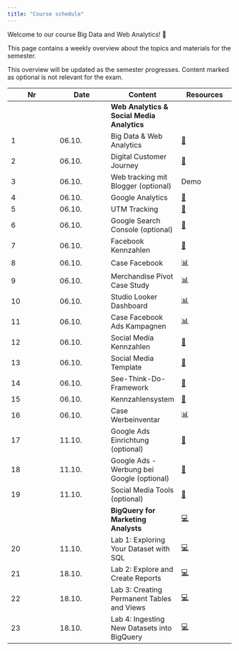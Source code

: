 ```yaml
---
title: "Course schedule"
---
```


Welcome to our course Big Data and Web Analytics! 👋  

This page contains a weekly overview about the topics and materials for the semester.

:::{.callout-note}
This overview will be updated as the semester progresses. Content marked as optional is not relevant for the exam.
:::

|	Nr	|	Date	|	Content	|		Resources		|	
|	---	|	---	|	---	|		---		|	
|		|		|	**Web Analytics & Social Media Analytics**	|				|	
|	1	|	06.10.	|	Big Data & Web Analytics	|		[📑](https://docs.google.com/presentation/d/14mDixoFHReJhc7D3G0ooC_CZJ8R14AcjJLXqFfUmKgo/export/pdf)		|	
|	2	|	06.10.	|	Digital Customer Journey	|		[📑](https://docs.google.com/presentation/d/1PjsH6zrGXJQmVUeUXqtx97YXXrxmwhj13n442SDNyIE/export/pdf)		|	
|	3	|	06.10.	|	Web tracking mit Blogger (optional)	|		Demo		|	
|	4	|	06.10.	|	Google Analytics	|		[📑](https://docs.google.com/presentation/d/1rWW6ZyH8-Cex4g04wKnXMtjhBZVnPmUdoEZn7rXwer0/export/pdf)		|	
|	5	|	06.10.	|	UTM Tracking	|		[📑](https://docs.google.com/presentation/d/1_BBH1kD_i_bRA4Rcp8PY6TjDpx95lD6NbOAE-YfWxnY/export/pdf)		|	
|	6	|	06.10.	|	Google Search Console (optional)	|		[📑](https://docs.google.com/presentation/d/1rl7v3MyLANhU6HKbwhYdxMzWoHvt6lxoWPdkO9y0UWg/export/pdf)		|	
|	7	|	06.10.	|	Facebook Kennzahlen	|		[📑](https://docs.google.com/presentation/d/1hljb0T3sA5yDMCvSXy_SAv3vgW3hSVasc7dT-wwynPE/export/pdf)		|	
|	8	|	06.10.	|	Case Facebook	|		[📊](https://docs.google.com/spreadsheets/d/1aTkSrNZPeh14Ier3WX-Po5zIlmLWujLfWLfqQcLHKXo/edit?usp=sharing)		|	
|	9	|	06.10.	|	Merchandise Pivot Case Study	|		[📊](https://docs.google.com/spreadsheets/d/1hsUE0PHJR-wmELI8y2XFgcYBFFwqKG4UjI3Y8odM6kU/edit?usp=sharing)		|	
|	10	|	06.10.	|	Studio Looker Dashboard	|		[📊](https://lookerstudio.google.com/navigation/reporting)		|	
|	11	|	06.10.	|	Case Facebook Ads Kampagnen	|		[📊](https://docs.google.com/spreadsheets/d/1svLWw4-mtjcfOfTTxxu2e6PKWlLmhUgeGtefzE6I3mk/edit?usp=sharing)		|	
|	12	|	06.10.	|	Social Media Kennzahlen	|		[📝](https://docs.google.com/presentation/d/1OAy9Qe3h0AlePEcYoeHF9qPLL7aGYvlhvvXsANrl9-g/view?usp=sharing)		|	
|	13	|	06.10.	|	Social Media Template	|		[📝](https://docs.google.com/presentation/d/15I-qdXuIzqVQo0m7MPdd_u7YK0joMCWU6fHifHkPZHc/view?usp=sharing)		|	
|	14	|	06.10.	|	See-Think-Do-Framework	|		[📑](https://docs.google.com/presentation/d/1grMoII17Y-8nUMQnbJfVS_xyBnom0us5wBU5fodac4M/export/pdf)		|	
|	15	|	06.10.	|	Kennzahlensystem	|		[📑](https://docs.google.com/presentation/d/1evcXWNKDCT_NhHpORhrAN3FnObkk6ONzT6Fzxefbh1I/export/pdf)		|	
|	16	|	06.10.	|	Case Werbeinventar	|		[📊](https://docs.google.com/spreadsheets/d/1Ft9CfS7HKJPSiRVqXoIVMcOEg1EfGkPFHKBFNzpmo40/edit?usp=sharing)		|	
|	17	|	11.10.	|	Google Ads Einrichtung (optional)	|		[📑](https://docs.google.com/presentation/d/174vsh7QP66P4Kdn6lJfjY66sm_IGHPJXqTcQDSeTFG0/export/pdf)		|	
|	18	|	11.10.	|	Google Ads - Werbung bei Google (optional)	|		[📑](https://docs.google.com/presentation/d/1O1mYT5HGBxd2ZOqGruXiwHozup_i5v2Tc740jHPg-5s/export/pdf)		|	
|	19	|	11.10.	|	Social Media Tools (optional)	|		[📑](https://docs.google.com/presentation/d/1PRpAkwZTA8CGufafmmxoOFgMW1JrfRFt75o1rau_UTI/export/pdf)		|	
|		|		|	**BigQuery for Marketing Analysts**	|		[💻](https://www.cloudskillsboost.google/quests/70?catalog_rank=%7B%22rank%22%3A48%2C%22num_filters%22%3A7%2C%22has_search%22%3Afalse%7D)		|	
|	20	|	11.10.	|	Lab 1: Exploring Your Dataset with SQL	|		[💻](https://www.cloudskillsboost.google/focuses/3618?parent=catalog)		|	
|	21	|	18.10.	|	Lab 2: Explore and Create Reports 	|		[💻](https://www.cloudskillsboost.google/focuses/3614?parent=catalog)		|	
|	22	|	18.10.	|	Lab 3: Creating Permanent Tables and Views	|		[💻](https://www.cloudskillsboost.google/focuses/3690?parent=catalog)		|	
|	23	|	18.10.	|	Lab 4: Ingesting New Datasets into BigQuery	|		[💻](https://www.cloudskillsboost.google/focuses/3692?parent=catalog)		|	